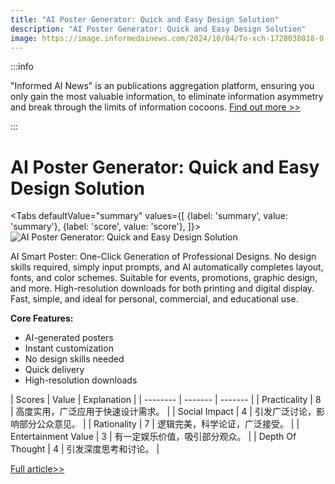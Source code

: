 ```yaml
---
title: "AI Poster Generator: Quick and Easy Design Solution"
description: "AI Poster Generator: Quick and Easy Design Solution"
image: https://image.informedainews.com/2024/10/04/To-xch-1728038018-0.jpg
---
```



:::info

"Informed AI News" is an publications aggregation platform, ensuring you only gain the most valuable information, to eliminate information asymmetry and break through the limits of information cocoons.  [Find out more >>](/)

:::

# AI Poster Generator: Quick and Easy Design Solution


<Tabs
	defaultValue="summary"
	values={[
	{label: 'summary', value: 'summary'},
	{label: 'score', value: 'score'},
]}>
<TabItem value="summary">
<img
  src="https://image.informedainews.com/2024/10/04/To-xch-1728038018-0.jpg"
  alt="AI Poster Generator: Quick and Easy Design Solution"
/>



AI Smart Poster: One-Click Generation of Professional Designs. No design skills required, simply input prompts, and AI automatically completes layout, fonts, and color schemes. Suitable for events, promotions, graphic design, and more. High-resolution downloads for both printing and digital display. Fast, simple, and ideal for personal, commercial, and educational use.

**Core Features:**
- AI-generated posters
- Instant customization
- No design skills needed
- Quick delivery
- High-resolution downloads
</TabItem>
<TabItem value="score">
	| Scores     | Value   | Explanation |
	| -------- | ------- | ------- |
	| Practicality  | 8    | 高度实用，广泛应用于快速设计需求。    |
	| Social Impact | 4     | 引发广泛讨论，影响部分公众意见。    |
	| Rationality    | 7    | 逻辑完美，科学论证，广泛接受。    |
	| Entertainment Value    | 3    | 有一定娱乐价值，吸引部分观众。    |
	| Depth Of Thought    | 4    | 引发深度思考和讨论。    |
</TabItem>
</Tabs>

[Full article>>](https://github.com/ruanyf/weekly/issues/5212)
